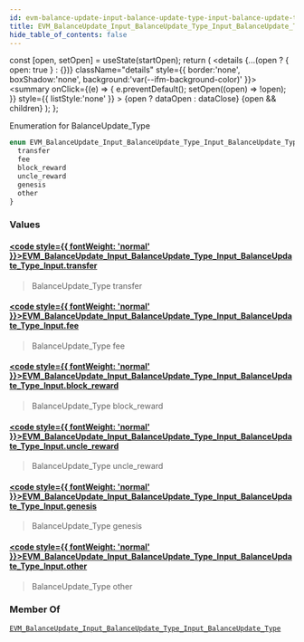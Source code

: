 ```yaml
---
id: evm-balance-update-input-balance-update-type-input-balance-update-type-input
title: EVM_BalanceUpdate_Input_BalanceUpdate_Type_Input_BalanceUpdate_Type_Input
hide_table_of_contents: false
---
```







  const [open, setOpen] = useState(startOpen);
  return (
    <details {...(open ? { open: true } : {})} className="details" style={{ border:'none', boxShadow:'none', background:'var(--ifm-background-color)' }}>
      <summary
        onClick={(e) => {
          e.preventDefault();
          setOpen((open) => !open);
        }}
        style={{ listStyle:'none' }}
      >
      {open ? dataOpen : dataClose}
      </summary>
      {open && children}
    </details>
  );
};










Enumeration for BalanceUpdate_Type


```graphql
enum EVM_BalanceUpdate_Input_BalanceUpdate_Type_Input_BalanceUpdate_Type_Input {
  transfer
  fee
  block_reward
  uncle_reward
  genesis
  other
}
```




### Values

#### [<code style={{ fontWeight: 'normal' }}>EVM_BalanceUpdate_Input_BalanceUpdate_Type_Input_BalanceUpdate_Type_Input.<b>transfer</b></code>](#)  
> 
> 
> BalanceUpdate_Type transfer
> 

#### [<code style={{ fontWeight: 'normal' }}>EVM_BalanceUpdate_Input_BalanceUpdate_Type_Input_BalanceUpdate_Type_Input.<b>fee</b></code>](#)  
> 
> 
> BalanceUpdate_Type fee
> 

#### [<code style={{ fontWeight: 'normal' }}>EVM_BalanceUpdate_Input_BalanceUpdate_Type_Input_BalanceUpdate_Type_Input.<b>block_reward</b></code>](#)  
> 
> 
> BalanceUpdate_Type block_reward
> 

#### [<code style={{ fontWeight: 'normal' }}>EVM_BalanceUpdate_Input_BalanceUpdate_Type_Input_BalanceUpdate_Type_Input.<b>uncle_reward</b></code>](#)  
> 
> 
> BalanceUpdate_Type uncle_reward
> 

#### [<code style={{ fontWeight: 'normal' }}>EVM_BalanceUpdate_Input_BalanceUpdate_Type_Input_BalanceUpdate_Type_Input.<b>genesis</b></code>](#)  
> 
> 
> BalanceUpdate_Type genesis
> 

#### [<code style={{ fontWeight: 'normal' }}>EVM_BalanceUpdate_Input_BalanceUpdate_Type_Input_BalanceUpdate_Type_Input.<b>other</b></code>](#)  
> 
> 
> BalanceUpdate_Type other
> 



### Member Of

[`EVM_BalanceUpdate_Input_BalanceUpdate_Type_Input_BalanceUpdate_Type`](/docs/graphql-reference/inputs/evm-balance-update-input-balance-update-type-input-balance-update-type)  <Badge class="badge badge--secondary" text="input"/>

